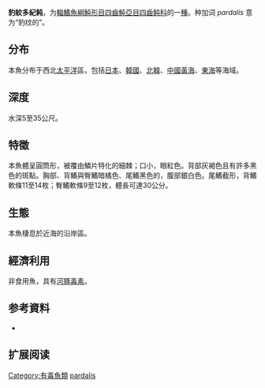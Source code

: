 {{Speciesbox
| status = NE
| status_system = IUCN3.1
| image = Takifugu pardalis Moguranpia.jpg
| image caption = 豹紋多紀鲀
| genus = Takifugu
| species = pardalis
| authority = Temminck & Schlegel, 1850
| synonyms = 
*''Fugu pardalis''<br /><small>Temminck & Schlegel, 1850</small>
*''Tetraodon pardalis''<br /><small>Temminck & Schlegel, 1850</small>
}}

'''豹紋多紀鲀'''，为[[輻鰭魚綱|輻鰭魚綱]][[魨形目|魨形目]][[四齒魨亞目|四齒魨亞目]][[四齒鲀科|四齒鲀科]]的一[[種|種]]。种加词 ''pardalis'' 意为“豹纹的”。

==分布==
本魚分布于西北[[太平洋|太平洋]]區，包括[[日本|日本]]、[[韓國|韓國]]、[[北韓|北韓]]、[[中國|中國]][[黃海|黃海]]、[[東海|東海]]等海域。

==深度==
水深5至35公尺。

==特徵==
本魚體呈圓筒形，被覆由鱗片特化的細棘；口小，眼紅色。背部灰褐色且有許多黑色的斑點。胸部、背鰭與臀鰭暗橘色、尾鰭黑色的，腹部銀白色。尾鰭截形，背鰭軟條11至14枚；臀鰭軟條9至12枚，體長可達30公分。

==生態==
本魚棲息於近海的沿岸區。

==經濟利用==
非食用魚，具有[[河豚毒素|河豚毒素]]。

== 参考資料 ==
*{{FishBase_species|genus=Takifugu|species=pardalis|year=2011|month=12}}

== 扩展阅读 ==
{{refbegin}}
{{wikispecies-inline|Takifugu pardalis|豹紋多紀鲀}}
{{refend}}
{{Taxonbar|from=Q1074478}}

[[Category:有毒魚類|Category:有毒魚類]]
[[Category:东方鲀属|pardalis]]